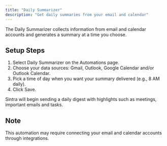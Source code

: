 ```yaml
---
title: "Daily Summarizer"
description: "Get daily summaries from your email and calendar"
---
```



The Daily Summarizer collects information from email and calendar accounts and generates a summary at a time you choose. 

## Setup Steps

1. Select Daily Summarizer on the Automations page.
2. Choose your data sources: Gmail, Outlook, Google Calendar and/or Outlook Calendar.
3. Pick a time of day when you want your summary delivered (e.g., 8 AM daily).
4. Click Save. 

Sintra will begin sending a daily digest with highlights such as meetings, important emails and tasks.

## Note

This automation may require connecting your email and calendar accounts through integrations.